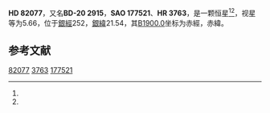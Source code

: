 {{Starbox begin
| name = HD 82077
}}
{{Starbox observe
| epoch = [[J2000.0|J2000.0]]
| constell = {{星座名待查}}<ref name=SIMBAD>{{cite web
 | url=http://simbad.u-strasbg.fr/simbad/sim-id?Ident=HR+3763
 | title=Pulsating variable Star
 | publisher=Centre de Données astronomiques de Strasbourg
 | work=SIMBAD
 | accessdate=2012-07-13
 | archive-date=2016-03-17
 | archive-url=https://web.archive.org/web/20160317003655/http://simbad.u-strasbg.fr/simbad/sim-id?Ident=HR+3763
 | dead-url=no
 }}</ref><ref name=DATA>{{cite web
 | url=http://vizier.u-strasbg.fr/viz-bin/VizieR-5?-out.add=.&-source=5050&-corr=PK=HR&-out.max=9999&HR=3763
 | title=VizieR Detailed Page
 | accessdate=2012-07-13
 | archive-date=2016-03-04
 | archive-url=https://web.archive.org/web/20160304235417/http://vizier.u-strasbg.fr/viz-bin/VizieR-5?-out.add=.&-source=5050&-corr=PK=HR&-out.max=9999&HR=3763
 | dead-url=no
 }}</ref>
| 星官 = 
| ra = {{RA|9|29|12.6}}<ref name=SIMBAD /><ref name=DATA />
| dec = {{DEC|-20|44|55}}<ref name=SIMBAD /><ref name=DATA />
| appmag_v = 5.66<ref name=SIMBAD /><ref name=DATA />
}}
{{Starbox character
| class = M1III<ref name=SIMBAD /><ref name=DATA />
| b-v = 1.6<ref name=SIMBAD /><ref name=DATA />
| u-b = 1.85<ref name=SIMBAD /><ref name=DATA />
| r-i = <ref name=SIMBAD /><ref name=DATA />
| variable = 
}}
{{Starbox astrometry
| radial_v = 1.85
| prop_mo_ra = -8
| parallax = 
| p_error = 
}}
{{Starbox catalog
| names =BD-20 2915，[[SAO星表|SAO]] 177521，[[HD星表|HD]] 82077，[[HR星表|HR]] 3763}}
{{Starbox reference |Simbad=HR+3763}}
{{Starbox end}}

'''HD 82077'''，又名'''BD-20 2915'''，'''SAO 177521'''、'''HR 3763'''，是一颗恒星<ref name=SIMBAD /><ref name=DATA />，视星等为5.66，位于[[銀道座標系|銀經]]252，[[銀道座標系|銀緯]]21.54，其[[B1900.0|B1900.0]]坐标为赤經{{RA|9|24|36.4}}，赤緯{{DEC|-20|21.54|44}}。

== 参考文献 ==
{{reflist}}

{{star-stub}}

[[Category:HD和HDE天體|82077]]
[[Category:HR天體|3763]]
[[Category:SAO天體|177521]]